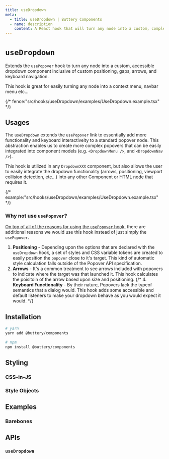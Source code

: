```yaml
---
title: useDropdown
meta:
  - title: useDropdown | Buttery Components
  - name: description
    content: A React hook that will turn any node into a custom, completely accessible dropdown component that includes custom positioning, gaps, arrows, and keyboard navigation.
---
```


# `useDropdown`

Extends the `usePopover` hook to turn any node into a custom, accessible dropdown component inclusive of
custom positioning, gaps, arrows, and keyboard navigation.

This hook is great for easily turning any node into a context menu, navbar menu etc...

{/* fence:"src/hooks/useDropdown/examples/UseDropdown.example.tsx" */}

## Usages

The `useDropdown` extends the `usePopover` link to essentially add more functionality and keyboard interactiveity to a standard popover node.
This abstraction enables us to create more complex popovers that can be easily integrated into component models (e.g. `<DropdownMenu />`, and `<DropdownNav />`).

This hook is utilized in any `DropdownXXX` component, but also allows the user to easily integrate the dropdown functionality (arrows, positioning, viewport
collision detection, etc...) into any other Component or HTML node that requires it.

{/* example:"src/hooks/useDropdown/examples/UseDropdown.example.tsx" */}

### Why not use `usePopover`?

[On top of all of the reasons for using the `usePopover` hook](./hooks.usePopover.mdx), there are additional reasons we would use this hook instead of just simply the `usePopover`.

1. **Positioning** - Depending upon the options that are declared with the `useDropdown` hook, a set of styles and CSS variable tokens are created to easily position the `popover` close to it's target. This kind of automatic style calculation falls outside of the Popover API specification.
2. **Arrows** - It's a common treatment to see arrows included with popovers to indicate where the target was that launched it. This hook calculates the poisitoin of the arrow based upon size and positioning.
   {/* 4. **Keyboard Functionality** - By their nature, Popovers lack the typeof semantics that a dialog would. This hook adds some accessible and default listeners to make your dropdown behave as you would expect it would. */}

## Installation

```bash
# yarn
yarn add @buttery/components

# npm
npm install @buttery/components
```

## Styling

### CSS-in-JS

### Style Objects

## Examples

### Barebones

## APIs

### `useDropdown`
